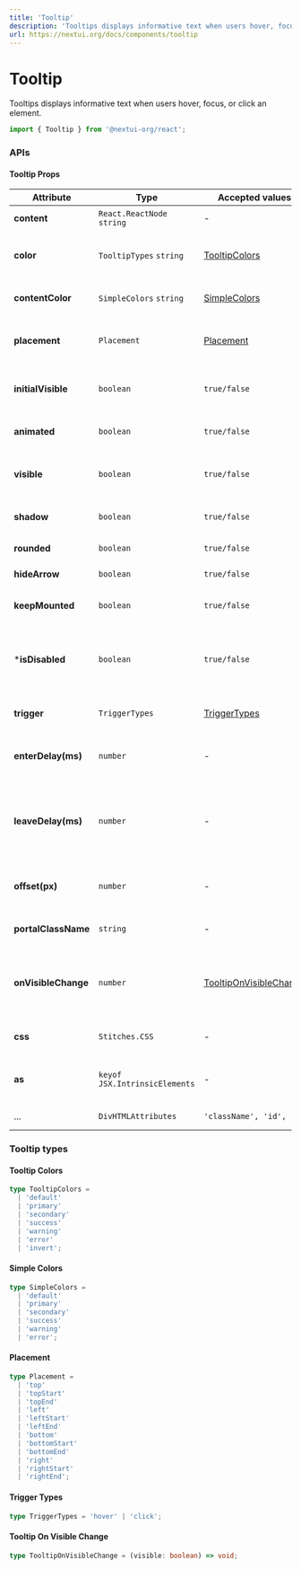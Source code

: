 ```yaml
---
title: 'Tooltip'
description: 'Tooltips displays informative text when users hover, focus, or click an element.'
url: https://nextui.org/docs/components/tooltip
---
```


# Tooltip

Tooltips displays informative text when users hover, focus, or click an element.

```jsx
import { Tooltip } from '@nextui-org/react';
```

<CarbonAd />

<Spacer y={2} />

<Playground
  title="Default"
  desc="The default `Tooltip` has the background color."
  files={tooltipContent.default_tooltip}
/>

<Playground
  title="Rounded"
  desc="You can completely round the `Tooltip` corners with the `rounded` property."
  files={tooltipContent.rounded}
/>

<Playground
  title="Colors"
  desc="You can change the color of the `Tooltip` with the property color."
  files={tooltipContent.color}
/>

<Playground
  title="Text Colors"
  desc="You can change the `Tooltip` text color with `contentColor` prop"
  files={tooltipContent.textColor}
/>

<Playground
  title="Trigger"
  desc="You can control the way to trigger the `Tooltip` whether `hover` or `click` using the `trigger` property."
  files={tooltipContent.trigger}
/>

<Playground
  title="Placements"
  desc="Change the placement of the tooltip with the `placement` prop"
  files={tooltipContent.placement}
/>

<Playground
  title="Not Arrow"
  desc="In some cases you may need to remove the arrow from the tooltip for this case you can use the `hideArrow` property"
  files={tooltipContent.noArrow}
/>

<Playground
  title="Custom Content"
  desc="You can customize the `Tooltip` content."
  files={tooltipContent.customContent}
/>

<Spacer y={3} />

### APIs

<Spacer y={2} />

#### Tooltip Props

| Attribute           | Type                          | Accepted values                                      | Description                                                | Default   |
| ------------------- | ----------------------------- | ---------------------------------------------------- | ---------------------------------------------------------- | --------- |
| **content**         | `React.ReactNode` `string`    | -                                                    | Tooltip content                                            | -         |
| **color**           | `TooltipTypes` `string`       | [TooltipColors](#tooltip-colors)                     | Change tooltip background color                            | `default` |
| **contentColor**    | `SimpleColors` `string`       | [SimpleColors](#simple-colors)                       | Checkbox tooltip text color                                | `default` |
| **placement**       | `Placement`                   | [Placement](#placement)                              | Tooltip placement relative to the target                   | `top`     |
| **initialVisible**  | `boolean`                     | `true/false`                                         | Determine if the tooltip is visible on initial             | `false`   |
| **animated**        | `boolean`                     | `true/false`                                         | Display tooltip animations                                 | `true`    |
| **visible**         | `boolean`                     | `true/false`                                         | Force if the tooltip is visible or not                     | -         |
| **shadow**          | `boolean`                     | `true/false`                                         | Display shadow effect                                      | `false`   |
| **rounded**         | `boolean`                     | `true/false`                                         | Rounded tooltip                                            | `false`   |
| **hideArrow**       | `boolean`                     | `true/false`                                         | Hide tooltip arrow icon                                    | -         |
| **keepMounted**     | `boolean`                     | `true/false`                                         | Keep tooltip mounted on the DOM                            | `false`   |
| ***isDisabled**     | `boolean`                     | `true/false`                                         | Whether the tooltip content should be displayed or not     | `false`   |
| **trigger**         | `TriggerTypes`                | [TriggerTypes](#trigger-types)                       | Tooltip trigger mode                                       | `hover`   |
| **enterDelay(ms)**  | `number`                      | -                                                    | Delay before tooltip is shown                              | `0`       |
| **leaveDelay(ms)**  | `number`                      | -                                                    | Delay before tooltip is hidden (only works in 'hover' mode) | `0`       |
| **offset(px)**      | `number`                      | -                                                    | Distance between tooltip and target                        | `12`      |
| **portalClassName** | `string`                      | -                                                    | Tooltip box content className                              | -         |
| **onVisibleChange** | `number`                      | [TooltipOnVisibleChange](#tooltip-on-visible-change) | Callback when tooltip visibility has changed               | -         |
| **css**             | `Stitches.CSS`                | -                                                    | Override Default CSS style                                 | -         |
| **as**              | `keyof JSX.IntrinsicElements` | -                                                    | Changes which tag component outputs                        | `div`     |
| ...                 | `DivHTMLAttributes`           | `'className', 'id', ...`                             | Native div props                                           | -         |

<Spacer y={2} />

### Tooltip types

<Spacer y={1} />

#### Tooltip Colors

```ts
type TooltipColors =
  | 'default'
  | 'primary'
  | 'secondary'
  | 'success'
  | 'warning'
  | 'error'
  | 'invert';
```

#### Simple Colors

```ts
type SimpleColors =
  | 'default'
  | 'primary'
  | 'secondary'
  | 'success'
  | 'warning'
  | 'error';
```

#### Placement

```ts
type Placement =
  | 'top'
  | 'topStart'
  | 'topEnd'
  | 'left'
  | 'leftStart'
  | 'leftEnd'
  | 'bottom'
  | 'bottomStart'
  | 'bottomEnd'
  | 'right'
  | 'rightStart'
  | 'rightEnd';
```

#### Trigger Types

```ts
type TriggerTypes = 'hover' | 'click';
```

#### Tooltip On Visible Change

```ts
type TooltipOnVisibleChange = (visible: boolean) => void;
```
